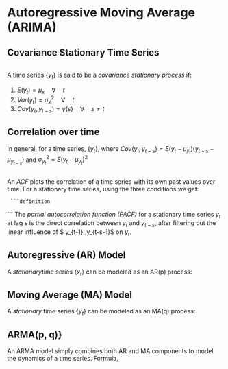 # Autoregressive Moving Average (ARIMA) 

## Covariance Stationary Time Series
```definition
```
A time series $\{y_t\}$ is said to be a *covariance stationary process* if:
 
1. $E(y_t)=\mu_x \quad \forall \quad t$
2. $Var(y_t)=\sigma_x^2 \quad \forall \quad t$
3. $Cov(y_t,y_{t-s})=\gamma(s) \quad \forall \quad s\neq t$

## Correlation over time
In general, for a time series, $\{y_t\}$,
 \begin{align}
 	Cor(y_t,y_{t-s})=\frac{	Cov(y_t,y_{t-s})}{\sqrt{\sigma^2_{y_t} \times \sigma^2_{y_{t-s}}}}
 	 	\end{align}
 	where $Cov(y_t,y_{t-s})= E(y_t-\mu_{y_t})(y_{t-s}-\mu_{y_{t-s}})$ and $\sigma^2_{y_t}=E(y_t-\mu_{y_t})^2$

	
 
 ```definition
```
 
An *ACF* plots the correlation of a time series with its own past values over time. For a stationary time series, using the three conditions we get:
 \begin{align}
 	ACF(s) \ or \ \rho(s)=\frac{\gamma(s)}{\gamma(0)}
 	\end{align}
 	
 	 ```definition
```
 The *partial autocorrelation function  (PACF)* for a stationary time series $y_t$ at lag $s$ is the direct correlation between $y_t$ and $y_{t-s}$, after filtering out the linear influence of  $ y_{t-1},\ldots,y_{t-s-1}$ on $y_t$.
 
## Autoregressive (AR) Model
 A *stationary*time series $\{x_t\}$ can be modeled as an AR(p) process:
 \begin{equation}
 y_t = \phi_0 +\phi_1 y_{t-1} + \phi_2 y_{t-2} + ...... + \phi_p y_{t-p}+\epsilon_t
 \end{equation}
 
## Moving Average (MA) Model
  A *stationary* time series $\{y_t\}$ can be modeled as an MA(q) process:
  \begin{equation}
  y_t = \theta_0 + \epsilon_t + \theta_1 \epsilon_{t-1} + \theta_2 \epsilon_{t-2} + ...... + \theta_q \epsilon_{t-q}
    \end{equation}
  
## ARMA(p, q)}
  
An ARMA model simply combines both AR and MA components to model the dynamics of a time series. Formula,
  
   \begin{equation}
   y_t = \phi_0 +\phi_1 x_{t-1} + \phi_2 y_{t-2} + ...... + \phi_p y_{t-p}+\epsilon_t + \theta_1 \epsilon_{t-1} + \theta_2 \epsilon_{t-2} + ...... + \theta_q \epsilon_{t-q}
   \end{equation}

 